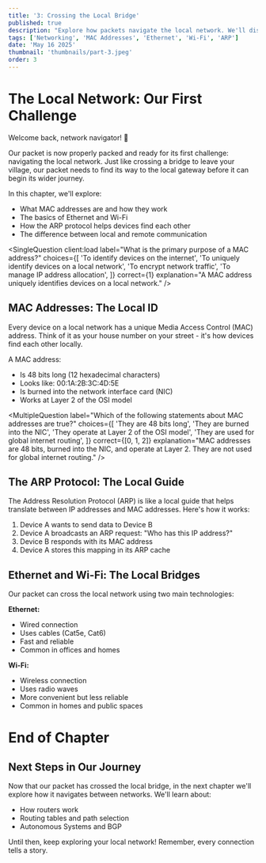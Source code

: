 ```yaml
---
title: '3: Crossing the Local Bridge'
published: true
description: "Explore how packets navigate the local network. We'll discover MAC addresses, Ethernet, Wi-Fi, and the ARP protocol in this chapter of our networking adventure."
tags: ['Networking', 'MAC Addresses', 'Ethernet', 'Wi-Fi', 'ARP']
date: 'May 16 2025'
thumbnail: 'thumbnails/part-3.jpeg'
order: 3
---
```



<Begin />

# The Local Network: Our First Challenge

Welcome back, network navigator! 🌉

Our packet is now properly packed and ready for its first challenge: navigating the local network. Just like crossing a bridge to leave your village, our packet needs to find its way to the local gateway before it can begin its wider journey.

In this chapter, we'll explore:

- What MAC addresses are and how they work
- The basics of Ethernet and Wi-Fi
- How the ARP protocol helps devices find each other
- The difference between local and remote communication

<SingleQuestion
  client:load
  label="What is the primary purpose of a MAC address?"
  choices={[
    'To identify devices on the internet',
    'To uniquely identify devices on a local network',
    'To encrypt network traffic',
    'To manage IP address allocation',
  ]}
  correct={1}
  explanation="A MAC address uniquely identifies devices on a local network."
/>
<Spliter />

## MAC Addresses: The Local ID

Every device on a local network has a unique Media Access Control (MAC) address. Think of it as your house number on your street - it's how devices find each other locally.

<Spliter />

A MAC address:

- Is 48 bits long (12 hexadecimal characters)
- Looks like: 00:1A:2B:3C:4D:5E
- Is burned into the network interface card (NIC)
- Works at Layer 2 of the OSI model

<MultipleQuestion
  label="Which of the following statements about MAC addresses are true?"
  choices={[
    'They are 48 bits long',
    'They are burned into the NIC',
    'They operate at Layer 2 of the OSI model',
    'They are used for global internet routing',
  ]}
  correct={[0, 1, 2]}
  explanation="MAC addresses are 48 bits, burned into the NIC, and operate at Layer 2. They are not used for global internet routing."
/>
<Spliter />

## The ARP Protocol: The Local Guide

The Address Resolution Protocol (ARP) is like a local guide that helps translate between IP addresses and MAC addresses. Here's how it works:

<Spliter />

1. Device A wants to send data to Device B
2. Device A broadcasts an ARP request: "Who has this IP address?"
3. Device B responds with its MAC address
4. Device A stores this mapping in its ARP cache

<OpenQuestion
  label="What does ARP stand for in networking? (Type the full phrase)"
  correct="Address Resolution Protocol"
  explanation="ARP stands for Address Resolution Protocol, which maps IP addresses to MAC addresses on a local network."
/>
<Spliter />

## Ethernet and Wi-Fi: The Local Bridges

Our packet can cross the local network using two main technologies:

<Spliter />

**Ethernet:**

- Wired connection
- Uses cables (Cat5e, Cat6)
- Fast and reliable
- Common in offices and homes

**Wi-Fi:**

- Wireless connection
- Uses radio waves
- More convenient but less reliable
- Common in homes and public spaces

# End of Chapter

<Spliter />

## Next Steps in Our Journey

Now that our packet has crossed the local bridge, in the next chapter we'll explore how it navigates between networks. We'll learn about:

- How routers work
- Routing tables and path selection
- Autonomous Systems and BGP

Until then, keep exploring your local network! Remember, every connection tells a story.
